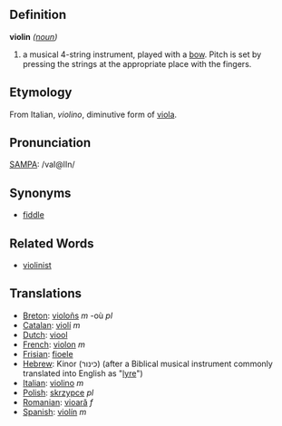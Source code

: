 ==Definition==
'''violin''' ''([[noun]])''
#a musical 4-string instrument, played with a [[bow]]. Pitch is set by pressing the strings at the appropriate place with the fingers.  

==Etymology==

From Italian, ''violino'', diminutive form of [[viola]].

==Pronunciation==
[[SAMPA]]: /vaI@lIn/

==Synonyms==

*[[fiddle]]

==Related Words==

*[[violinist]]

==Translations==
*[[Breton]]: [[violoñs]] ''m'' -où ''pl''
*[[Catalan]]: [[violí]] ''m''
*[[Dutch]]: [[viool]]
*[[French]]: [[violon]] ''m''
*[[Frisian]]: [[fioele]]
*[[Hebrew]]: Kinor (כינור) (after a Biblical musical instrument commonly translated into English as "[[lyre]]")
*[[Italian]]: [[violino]] ''m''
*[[Polish]]: [[skrzypce]] ''pl''
*[[Romanian]]: [[vioară]] ''f''
*[[Spanish]]: [[violín]] ''m''